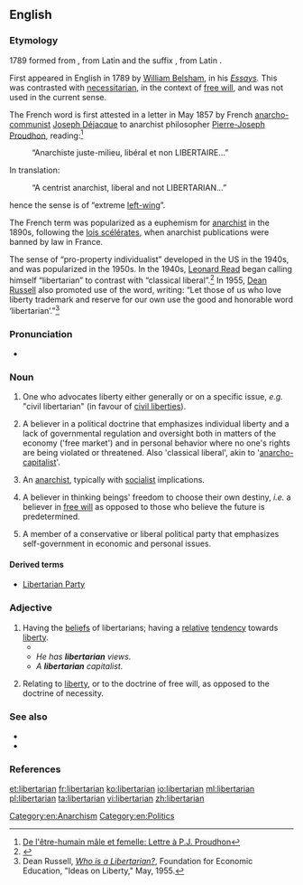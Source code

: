 {{also|Libertarian}}
==English==

===Etymology===
1789 {{suffix|liberty|arian}}
{{rel-top|sense changes}}
{{term|libertaire||anarchist|lang=fr}} formed from {{term|liberté||freedom|lang=fr}}, from Latin {{term|libertas|lang=la}} and the suffix {{term|-aire|lang=fr}}, from Latin {{term|-arius|lang=la}}.

First appeared in English in 1789 by [[w:William Belsham|William Belsham]], in his ''[http://books.google.com/books?hl=en&id=fg4WAAAAYAAJ Essays].'' This was contrasted with [[necessitarian]], in the context of [[w:free will|free will]], and was not used in the current sense.

The French word is first attested in a letter in May 1857 by French 
[[w:Anarchist communism|anarcho-communist]] [[w:Joseph Déjacque|Joseph Déjacque]] to anarchist philosopher [[w:Pierre-Joseph Proudhon|Pierre-Joseph Proudhon]], reading:<ref>[http://joseph.dejacque.free.fr/ecrits/lettreapjp.htm De l'être-humain mâle et femelle: Lettre à P.J. Proudhon]</ref>
:“Anarchiste juste-milieu, libéral et non LIBERTAIRE…”
In translation:
:“A centrist anarchist, liberal and not LIBERTARIAN…”
hence the sense is of “extreme [[left-wing]]”.

The French term was popularized as a euphemism for [[anarchist]] in the 1890s, following the [[w:lois scélérates|lois scélérates]], when anarchist publications were banned by law in France.

The sense of “pro-property individualist” developed in the US in the 1940s, and was popularized in the 1950s. In the 1940s, [[w:Leonard Read|Leonard Read]] began calling himself “libertarian” to contrast with “classical liberal”.<ref>{{cite web|url=http://www.libertarianism.org/ex-3.html|title=A Note on Labels: Why "Libertarian"?}}</ref> In 1955, [[w:Dean Russell|Dean Russell]] also promoted use of the word, writing: “Let those of us who love liberty trademark and reserve for our own use the good and honorable word ‘libertarian’.”<ref>Dean Russell, [http://www.boogieonline.com/revolution/politics/name.html ''Who is a Libertarian?''], Foundation for Economic Education, "Ideas on Liberty," May, 1955.</ref>
{{rel-bottom}}

===Pronunciation===
* {{a|RP}} {{IPA|/ˌlɪbəˈtɛəɹjən/}}

===Noun===
{{en-noun}}

# One who advocates liberty either generally or on a specific issue, ''e.g.'' "civil libertarian" (in favour of [[civil liberties]]).
# {{context|chiefly|US|lang=en}} A believer in a political doctrine that emphasizes individual liberty and a lack of governmental regulation and oversight both in matters of the economy ('free market') and in personal behavior where no one's rights are being violated or threatened.  Also 'classical liberal', akin to '[[anarcho-capitalist]]'.
# {{context|chiefly|Europe|lang=en}} An [[anarchist]], typically with [[socialist]] implications.
# {{context|philosophy|lang=en}} A believer in thinking beings' freedom to choose their own destiny, ''i.e.'' a believer in [[free will]] as opposed to those who believe the future is predetermined.
# {{context|chiefly|US|lang=en}} A member of a conservative or liberal political party that emphasizes self-government in economic and personal issues.

====Derived terms====
*[[Libertarian|Libertarian Party]]

===Adjective===
{{en-adj}}

# Having the [[belief]]s of libertarians; having a [[relative]] [[tendency]] towards [[liberty]].
#*{{quote-magazine|date=2012-01
|author=Steven Sloman
|title=The Battle Between Intuition and Deliberation
|volume=100|issue=1|page=74
|magazine=[[w:American Scientist|American Scientist]]
|url=http://www.americanscientist.org/bookshelf/pub/the-battle-between-intuition-and-deliberation
|passage='''Libertarian''' paternalism is the view that, because the way options are presented to citizens affects what they choose, society should present options in a way that “nudges” our intuitive selves to make choices that are more consistent with what our more deliberative selves would have chosen if they were in control.}}
#* ''He has '''libertarian''' views.''
#* ''A '''libertarian''' capitalist.''
# {{context|dated|lang=en}} Relating to [[liberty]], or to the doctrine of free will, as opposed to the doctrine of necessity. <!--Webster 1913-->

===See also===
* {{pedialite|Libertarianism}}
* {{pedialite|Anarchism}}

===References===
<references/>

[[Category:en:Anarchism]]
[[Category:en:Politics]]

[[et:libertarian]]
[[fr:libertarian]]
[[ko:libertarian]]
[[io:libertarian]]
[[ml:libertarian]]
[[pl:libertarian]]
[[ta:libertarian]]
[[vi:libertarian]]
[[zh:libertarian]]
